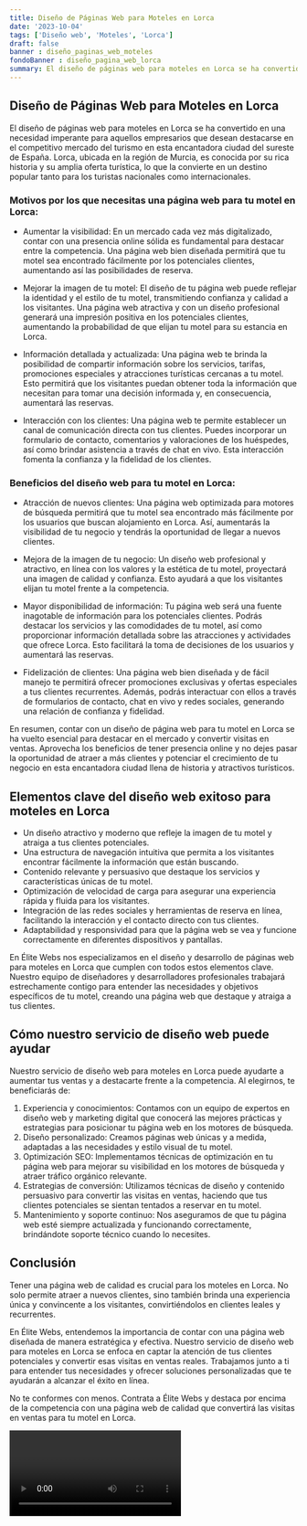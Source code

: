 ```yaml
---
title: Diseño de Páginas Web para Moteles en Lorca
date: '2023-10-04'
tags: ['Diseño web', 'Moteles', 'Lorca']
draft: false
banner : diseño_paginas_web_moteles
fondoBanner : diseño_pagina_web_lorca
summary: El diseño de páginas web para moteles en Lorca se ha convertido en una necesidad imperante para aquellos empresarios que desean destacarse en el competitivo mercado del turismo en esta encantadora ciudad del sureste de España. Lorca, ubicada en la región de Murcia, es conocida por su rica historia y su amplia oferta turística, lo que la convierte en un destino popular tanto para los turistas nacionales como internacionales.
---
```


## Diseño de Páginas Web para Moteles en Lorca

El diseño de páginas web para moteles en Lorca se ha convertido en una necesidad imperante para aquellos empresarios que desean destacarse en el competitivo mercado del turismo en esta encantadora ciudad del sureste de España. Lorca, ubicada en la región de Murcia, es conocida por su rica historia y su amplia oferta turística, lo que la convierte en un destino popular tanto para los turistas nacionales como internacionales.

### Motivos por los que necesitas una página web para tu motel en Lorca:

- Aumentar la visibilidad: En un mercado cada vez más digitalizado, contar con una presencia online sólida es fundamental para destacar entre la competencia. Una página web bien diseñada permitirá que tu motel sea encontrado fácilmente por los potenciales clientes, aumentando así las posibilidades de reserva.

- Mejorar la imagen de tu motel: El diseño de tu página web puede reflejar la identidad y el estilo de tu motel, transmitiendo confianza y calidad a los visitantes. Una página web atractiva y con un diseño profesional generará una impresión positiva en los potenciales clientes, aumentando la probabilidad de que elijan tu motel para su estancia en Lorca.

- Información detallada y actualizada: Una página web te brinda la posibilidad de compartir información sobre los servicios, tarifas, promociones especiales y atracciones turísticas cercanas a tu motel. Esto permitirá que los visitantes puedan obtener toda la información que necesitan para tomar una decisión informada y, en consecuencia, aumentará las reservas.

- Interacción con los clientes: Una página web te permite establecer un canal de comunicación directa con tus clientes. Puedes incorporar un formulario de contacto, comentarios y valoraciones de los huéspedes, así como brindar asistencia a través de chat en vivo. Esta interacción fomenta la confianza y la fidelidad de los clientes.

### Beneficios del diseño web para tu motel en Lorca:

- Atracción de nuevos clientes: Una página web optimizada para motores de búsqueda permitirá que tu motel sea encontrado más fácilmente por los usuarios que buscan alojamiento en Lorca. Así, aumentarás la visibilidad de tu negocio y tendrás la oportunidad de llegar a nuevos clientes.

- Mejora de la imagen de tu negocio: Un diseño web profesional y atractivo, en línea con los valores y la estética de tu motel, proyectará una imagen de calidad y confianza. Esto ayudará a que los visitantes elijan tu motel frente a la competencia.

- Mayor disponibilidad de información: Tu página web será una fuente inagotable de información para los potenciales clientes. Podrás destacar los servicios y las comodidades de tu motel, así como proporcionar información detallada sobre las atracciones y actividades que ofrece Lorca. Esto facilitará la toma de decisiones de los usuarios y aumentará las reservas.

- Fidelización de clientes: Una página web bien diseñada y de fácil manejo te permitirá ofrecer promociones exclusivas y ofertas especiales a tus clientes recurrentes. Además, podrás interactuar con ellos a través de formularios de contacto, chat en vivo y redes sociales, generando una relación de confianza y fidelidad.

En resumen, contar con un diseño de página web para tu motel en Lorca se ha vuelto esencial para destacar en el mercado y convertir visitas en ventas. Aprovecha los beneficios de tener presencia online y no dejes pasar la oportunidad de atraer a más clientes y potenciar el crecimiento de tu negocio en esta encantadora ciudad llena de historia y atractivos turísticos.

<GifSeo />

<Cta />

## Elementos clave del diseño web exitoso para moteles en Lorca

- Un diseño atractivo y moderno que refleje la imagen de tu motel y atraiga a tus clientes potenciales.
- Una estructura de navegación intuitiva que permita a los visitantes encontrar fácilmente la información que están buscando.
- Contenido relevante y persuasivo que destaque los servicios y características únicas de tu motel.
- Optimización de velocidad de carga para asegurar una experiencia rápida y fluida para los visitantes.
- Integración de las redes sociales y herramientas de reserva en línea, facilitando la interacción y el contacto directo con tus clientes.
- Adaptabilidad y responsividad para que la página web se vea y funcione correctamente en diferentes dispositivos y pantallas.

En Élite Webs nos especializamos en el diseño y desarrollo de páginas web para moteles en Lorca que cumplen con todos estos elementos clave. Nuestro equipo de diseñadores y desarrolladores profesionales trabajará estrechamente contigo para entender las necesidades y objetivos específicos de tu motel, creando una página web que destaque y atraiga a tus clientes.

## Cómo nuestro servicio de diseño web puede ayudar

Nuestro servicio de diseño web para moteles en Lorca puede ayudarte a aumentar tus ventas y a destacarte frente a la competencia. Al elegirnos, te beneficiarás de:

1. Experiencia y conocimientos: Contamos con un equipo de expertos en diseño web y marketing digital que conocerá las mejores prácticas y estrategias para posicionar tu página web en los motores de búsqueda.
2. Diseño personalizado: Creamos páginas web únicas y a medida, adaptadas a las necesidades y estilo visual de tu motel.
3. Optimización SEO: Implementamos técnicas de optimización en tu página web para mejorar su visibilidad en los motores de búsqueda y atraer tráfico orgánico relevante.
4. Estrategias de conversión: Utilizamos técnicas de diseño y contenido persuasivo para convertir las visitas en ventas, haciendo que tus clientes potenciales se sientan tentados a reservar en tu motel.
5. Mantenimiento y soporte continuo: Nos aseguramos de que tu página web esté siempre actualizada y funcionando correctamente, brindándote soporte técnico cuando lo necesites.

## Conclusión

Tener una página web de calidad es crucial para los moteles en Lorca. No solo permite atraer a nuevos clientes, sino también brinda una experiencia única y convincente a los visitantes, convirtiéndolos en clientes leales y recurrentes.

En Élite Webs, entendemos la importancia de contar con una página web diseñada de manera estratégica y efectiva. Nuestro servicio de diseño web para moteles en Lorca se enfoca en captar la atención de tus clientes potenciales y convertir esas visitas en ventas reales. Trabajamos junto a ti para entender tus necesidades y ofrecer soluciones personalizadas que te ayudarán a alcanzar el éxito en línea.

No te conformes con menos. Contrata a Élite Webs y destaca por encima de la competencia con una página web de calidad que convertirá las visitas en ventas para tu motel en Lorca.

<Video />

<CtaBot job='Moteles' city='Lorca'/>

<Gmaps query='Lorca+españa+maps' />